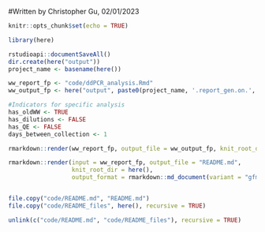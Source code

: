 #Written by Christopher Gu, 02/01/2023


```r

knitr::opts_chunk$set(echo = TRUE)

library(here)

```


```r

rstudioapi::documentSaveAll()
dir.create(here("output"))
project_name <- basename(here())

ww_report_fp <- "code/ddPCR_analysis.Rmd"
ww_output_fp <- here("output", paste0(project_name, '.report_gen.on.', Sys.Date(), '.pdf'))

#Indicators for specific analysis
has_oldWW <- TRUE
has_dilutions <- FALSE
has_QE <- FALSE
days_between_collection <- 1

rmarkdown::render(ww_report_fp, output_file = ww_output_fp, knit_root_dir = here())

```

```r
rmarkdown::render(input = ww_report_fp, output_file = "README.md",
                  knit_root_dir = here(),
                  output_format = rmarkdown::md_document(variant = "gfm", toc = TRUE))


file.copy("code/README.md", "README.md")
file.copy("code/README_files", here(), recursive = TRUE)

unlink(c("code/README.md", "code/README_files"), recursive = TRUE)

```

